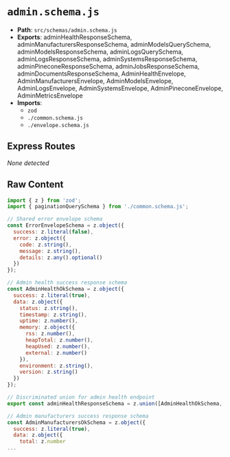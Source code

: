 # `admin.schema.js`

- **Path**: `src/schemas/admin.schema.js`
- **Exports**: adminHealthResponseSchema, adminManufacturersResponseSchema, adminModelsQuerySchema, adminModelsResponseSchema, adminLogsQuerySchema, adminLogsResponseSchema, adminSystemsResponseSchema, adminPineconeResponseSchema, adminJobsResponseSchema, adminDocumentsResponseSchema, AdminHealthEnvelope, AdminManufacturersEnvelope, AdminModelsEnvelope, AdminLogsEnvelope, AdminSystemsEnvelope, AdminPineconeEnvelope, AdminMetricsEnvelope
- **Imports**:
  - `zod`
  - `./common.schema.js`
  - `./envelope.schema.js`

## Express Routes
_None detected_

## Raw Content

```js
import { z } from 'zod';
import { paginationQuerySchema } from './common.schema.js';

// Shared error envelope schema
const ErrorEnvelopeSchema = z.object({
  success: z.literal(false),
  error: z.object({
    code: z.string(),
    message: z.string(),
    details: z.any().optional()
  })
});

// Admin health success response schema
const AdminHealthOkSchema = z.object({
  success: z.literal(true),
  data: z.object({
    status: z.string(),
    timestamp: z.string(),
    uptime: z.number(),
    memory: z.object({
      rss: z.number(),
      heapTotal: z.number(),
      heapUsed: z.number(),
      external: z.number()
    }),
    environment: z.string(),
    version: z.string()
  })
});

// Discriminated union for admin health endpoint
export const adminHealthResponseSchema = z.union([AdminHealthOkSchema, ErrorEnvelopeSchema]);

// Admin manufacturers success response schema
const AdminManufacturersOkSchema = z.object({
  success: z.literal(true),
  data: z.object({
    total: z.number
...
```
